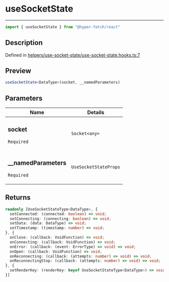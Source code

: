 

# useSocketState

<div class="api-docs__separator" data-reactroot="">

---

</div><div class="api-docs__import" data-reactroot="">

```ts
import { useSocketState } from "@hyper-fetch/react"
```

</div><div class="api-docs__section">

## Description

</div><div class="api-docs__description"><span class="api-docs__do-not-parse">



</span></div><p class="api-docs__definition">

Defined in [helpers/use-socket-state/use-socket-state.hooks.ts:7](https://github.com/BetterTyped/hyper-fetch/blob/993719ed/packages/react/src/helpers/use-socket-state/use-socket-state.hooks.ts#L7)

</p><div class="api-docs__section">

## Preview

</div><div class="api-docs__preview fn">

```ts
useSocketState<DataType>(socket, __namedParameters)
```

</div><div class="api-docs__section">

## Parameters

</div><div class="api-docs__parameters"><table><thead><tr><th>Name</th><th>Details</th></tr></thead><tbody><tr param-data="socket"><td class="api-docs__param-name required">

### socket 

`Required`

</td><td class="api-docs__param-type">

`Socket<any>`

</td></tr><tr param-data="__namedParameters"><td class="api-docs__param-name required">

### \_\_namedParameters 

`Required`

</td><td class="api-docs__param-type">

`UseSocketStateProps`

</td></tr></tbody></table></div><div class="api-docs__section">

## Returns

</div><div class="api-docs__returns">

```ts
readonly [UseSocketStateType<DataType>, {
  setConnected: (connected: boolean) => void;
  setConnecting: (connecting: boolean) => void;
  setData: (data: DataType) => void;
  setTimestamp: (timestamp: number) => void;
}, {
  onClose: (callback: VoidFunction) => void;
  onConnecting: (callback: VoidFunction) => void;
  onError: (callback: (event: ErrorType) => void) => void;
  onOpen: (callback: VoidFunction) => void;
  onReconnecting: (callback: (attempts: number) => void) => void;
  onReconnectingStop: (callback: (attempts: number) => void) => void;
}, {
  setRenderKey: (renderKey: keyof UseSocketStateType<DataType>) => void;
}]
```

</div>